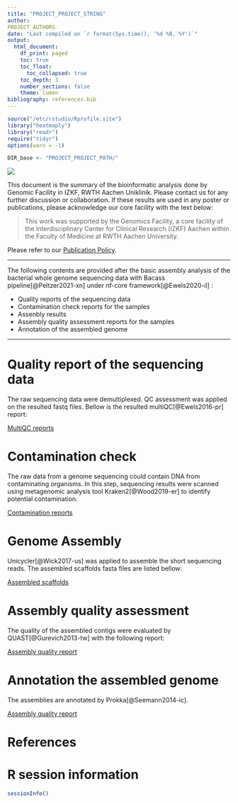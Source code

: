 ```yaml
---
title: "PROJECT_PROJECT_STRING"
author:
PROJECT_AUTHORS
date: "Last compiled on `r format(Sys.time(), '%d %B, %Y')`"
output:
  html_document:
    df_print: paged
    toc: true
    toc_float:
      toc_collapsed: true
    toc_depth: 3
    number_sections: false
    theme: lumen
bibliography: references.bib
---
```


```r
source("/etc/rstudio/Rprofile.site")
library("heatmaply")
library("readr")
require("tidyr")
options(warn = -1)

DIR_base <- "PROJECT_PROJECT_PATH/"
```

![](RMD_INSTITUTE_LOGO)

This document is the summary of the bioinformatic analysis done by Genomic Facility in IZKF, RWTH Aachen Uniklinik. Please contact us for any further discussion or collaboration. If these results are used in any poster or publications, please acknowledge our core facility with the text below:

> This work was supported by the Genomics Facility, a core facility of the Interdisciplinary Center for Clinical Research (IZKF) Aachen within the Faculty of Medicine at RWTH Aachen University.

Please refer to our [Publication Policy](https://genomics.rwth-aachen.de/services/publication-policy/).

------------------------------------------------------------------------

The following contents are provided after the basic assembly analysis of the bacterial whole genome sequencing data with Bacass pipeline[@Peltzer2021-xn] under nf-core framework[@Ewels2020-il] :

- Quality reports of the sequencing data
- Contamination check reports for the samples
- Assenbly results
- Assembly quality assessment reports for the samples
- Annotation of the assembled genome

------------------------------------------------------------------------

# Quality report of the sequencing data

The raw sequencing data were demultiplexed. QC assessment was applied on the resulted fastq files. Bellow is the resulted multiQC[@Ewels2016-pr] report:

[MultiQC reports](EXPORT_URL/PROJECT_PROJECT_NAME/3_Reports/multiqc/multiqc_report.html)

# Contamination check

The raw data from a genome sequencing could contain DNA from contaminating organisms. In this step, sequencing results were scanned using metagenomic analysis tool Kraken2[@Wood2019-er] to identify potential contamination.

[Contamination reports](EXPORT_URL/PROJECT_PROJECT_NAME/2_Processed_data/Kraken2)

# Genome Assembly

Unicycler[@Wick2017-us] was applied to assemble the short sequencing reads. The assembled scaffolds fasta files are listed bellow:

[Assembled scaffolds](EXPORT_URL/PROJECT_PROJECT_NAME/2_Processed_data/assembly)

# Assembly quality assessment

The quality of the assembled contigs were evaluated by QUAST[@Gurevich2013-tw] with the following report:

[Assembly quality report](EXPORT_URL/PROJECT_PROJECT_NAME/2_Processed_data/QUAST/other_files/report.html)

# Annotation the assembled genome

The assemblies are annotated by Prokka[@Seemann2014-ic].

[Assembly quality report](EXPORT_URL/PROJECT_PROJECT_NAME/2_Processed_data/Prokka)

# References

<div id="refs"></div>


# R session information

```r
sessionInfo()
```